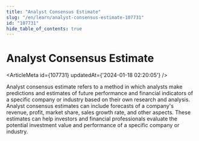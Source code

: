 ```yaml
---
title: "Analyst Consensus Estimate"
slug: "/en/learn/analyst-consensus-estimate-107731"
id: "107731"
hide_table_of_contents: true
---
```



# Analyst Consensus Estimate

<ArticleMeta id={107731} updatedAt={'2024-01-18 02:20:05'} />
<div className='border-solid border-b border-t-0 my-4 border-[var(--ifm-color-gray-300)]' />

Analyst consensus estimate refers to a method in which analysts make predictions and estimates of future performance and financial indicators of a specific company or industry based on their own research and analysis. Analyst consensus estimates can include forecasts of a company's revenue, profit, market share, sales growth rate, and other aspects. These estimates can help investors and financial professionals evaluate the potential investment value and performance of a specific company or industry.
